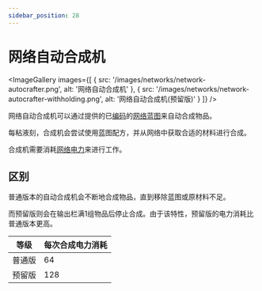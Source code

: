 ```yaml
---
sidebar_position: 28
---
```



# 网络自动合成机

<ImageGallery images={[
  { src: '/images/networks/network-autocrafter.png', alt: '网络自动合成机' },
  { src: '/images/networks/network-autocrafter-withholding.png', alt: '网络自动合成机(预留版)' }
]} />

网络自动合成机可以通过提供的已[编码](./network-encoder)的[网络蓝图](../tools/crafting-blueprint)来自动合成物品。

每粘液刻，合成机会尝试使用蓝图配方，并从网络中获取合适的材料进行合成。

合成机需要消耗[网络电力](./network-capacitor)来进行工作。

## 区别

普通版本的自动合成机会不断地合成物品，直到移除蓝图或原材料不足。

而预留版则会在输出栏满1组物品后停止合成。由于该特性，预留版的电力消耗比普通版本更高。

| 等级 | 每次合成电力消耗 |
| --- | ------- |
| 普通版 | 64 |
| 预留版 | 128 |
